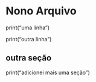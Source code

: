  
# Nono Arquivo

print("uma linha")

print("outra linha")

## outra seção

print("adicionei mais uma seção")